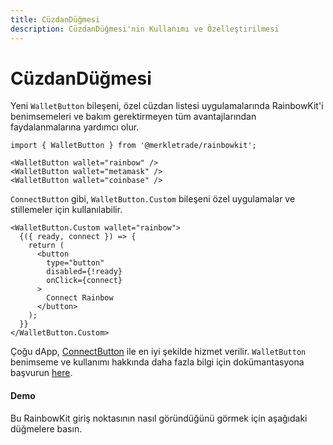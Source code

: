 ```yaml
---
title: CüzdanDüğmesi
description: CüzdanDüğmesi'nin Kullanımı ve Özelleştirilmesi
---
```


# CüzdanDüğmesi

Yeni `WalletButton` bileşeni, özel cüzdan listesi uygulamalarında RainbowKit'i benimsemeleri ve bakım gerektirmeyen tüm avantajlarından faydalanmalarına yardımcı olur.

```tsx
import { WalletButton } from '@merkletrade/rainbowkit';

<WalletButton wallet="rainbow" />
<WalletButton wallet="metamask" />
<WalletButton wallet="coinbase" />
```

`ConnectButton` gibi, `WalletButton.Custom` bileşeni özel uygulamalar ve stillemeler için kullanılabilir.

```tsx
<WalletButton.Custom wallet="rainbow">
  {({ ready, connect }) => {
    return (
      <button
        type="button"
        disabled={!ready}
        onClick={connect}
      >
        Connect Rainbow
      </button>
    );
  }}
</WalletButton.Custom>
```

Çoğu dApp, [ConnectButton](https://www.rainbowkit.com/docs/connect-button) ile en iyi şekilde hizmet verilir. `WalletButton` benimseme ve kullanımı hakkında daha fazla bilgi için dokümantasyona başvurun [here](https://www.rainbowkit.com/docs/wallet-button).

#### Demo

Bu RainbowKit giriş noktasının nasıl göründüğünü görmek için aşağıdaki düğmelere basın.

<WalletButtonDemo />
